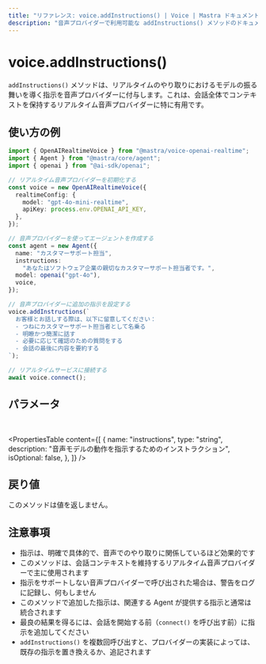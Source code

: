 ```yaml
---
title: "リファレンス: voice.addInstructions() | Voice | Mastra ドキュメント"
description: "音声プロバイダーで利用可能な addInstructions() メソッドのドキュメント。音声モデルの動作を制御するための指示を追加します。"
---
```


# voice.addInstructions()

`addInstructions()` メソッドは、リアルタイムのやり取りにおけるモデルの振る舞いを導く指示を音声プロバイダーに付与します。これは、会話全体でコンテキストを保持するリアルタイム音声プロバイダーに特に有用です。

## 使い方の例

```typescript
import { OpenAIRealtimeVoice } from "@mastra/voice-openai-realtime";
import { Agent } from "@mastra/core/agent";
import { openai } from "@ai-sdk/openai";

// リアルタイム音声プロバイダーを初期化する
const voice = new OpenAIRealtimeVoice({
  realtimeConfig: {
    model: "gpt-4o-mini-realtime",
    apiKey: process.env.OPENAI_API_KEY,
  },
});

// 音声プロバイダーを使ってエージェントを作成する
const agent = new Agent({
  name: "カスタマーサポート担当",
  instructions:
    "あなたはソフトウェア企業の親切なカスタマーサポート担当者です。",
  model: openai("gpt-4o"),
  voice,
});

// 音声プロバイダーに追加の指示を設定する
voice.addInstructions(`
  お客様とお話しする際は、以下に留意してください：
  - つねにカスタマーサポート担当者として名乗る
  - 明瞭かつ簡潔に話す
  - 必要に応じて確認のための質問をする
  - 会話の最後に内容を要約する
`);

// リアルタイムサービスに接続する
await voice.connect();
```


## パラメータ

<br />

<PropertiesTable
  content={[
    {
      name: "instructions",
      type: "string",
      description: "音声モデルの動作を指示するためのインストラクション",
      isOptional: false,
    },
  ]}
/>

## 戻り値

このメソッドは値を返しません。

## 注意事項

- 指示は、明確で具体的で、音声でのやり取りに関係しているほど効果的です
- このメソッドは、会話コンテキストを維持するリアルタイム音声プロバイダーで主に使用されます
- 指示をサポートしない音声プロバイダーで呼び出された場合は、警告をログに記録し、何もしません
- このメソッドで追加した指示は、関連する Agent が提供する指示と通常は統合されます
- 最良の結果を得るには、会話を開始する前（`connect()` を呼び出す前）に指示を追加してください
- `addInstructions()` を複数回呼び出すと、プロバイダーの実装によっては、既存の指示を置き換えるか、追記されます